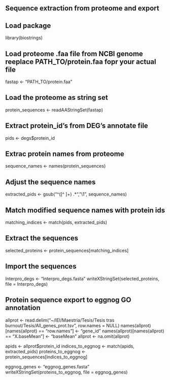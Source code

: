 ## Sequence extraction from proteome and export

## Load package

library(biostrings)

## Load proteome .faa file from NCBI genome reeplace PATH_TO/protein.faa fopr your actual file
fastap <- "PATH_TO/protein.faa"

## Load the proteome as string set
protein_sequences <- readAAStringSet(fastap)

## Extract protein_id's from DEG's annotate file
pids <- degs$protein_id

## Extrac protein names from proteome
sequence_names <- names(protein_sequences)

## Adjust the sequence names
extracted_pids <- gsub("^([^ ]+) .*", "\\1", sequence_names)

## Match modified sequence names with protein ids
matching_indices <- match(pids, extracted_pids)

## Extract the sequences
selected_proteins <- protein_sequences[matching_indices]

## Import the sequences
Interpro_degs <- "Interpro_degs.fasta"
writeXStringSet(selected_proteins, file = Interpro_degs)

## Protein sequence export to eggnog GO annotation

allprot <- read.delim("~/IEI/Maestria/Tesis/Tesis tras burnout/Tesis/All_genes_prot.tsv", row.names = NULL)
names(allprot)[names(allprot) == "row.names"] <- "gene_id"
names(allprot)[names(allprot) == "X.baseMean"] <- "baseMean"
allprot <-  na.omit(allprot)

apids <- allprot$protein_id
indices_to_eggnog <- match(apids, extracted_pids)
proteins_to_eggnog <- protein_sequences[indices_to_eggnog]

eggnog_genes <- "eggnog_genes.fasta"
writeXStringSet(proteins_to_eggnog, file = eggnog_genes)
